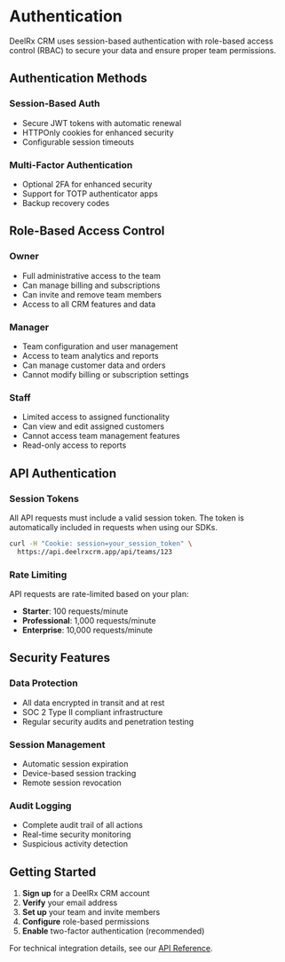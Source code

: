 # Authentication

DeelRx CRM uses session-based authentication with role-based access control (RBAC) to secure your data and ensure proper team permissions.

## Authentication Methods

### Session-Based Auth
- Secure JWT tokens with automatic renewal
- HTTPOnly cookies for enhanced security
- Configurable session timeouts

### Multi-Factor Authentication
- Optional 2FA for enhanced security
- Support for TOTP authenticator apps
- Backup recovery codes

## Role-Based Access Control

### Owner
- Full administrative access to the team
- Can manage billing and subscriptions
- Can invite and remove team members
- Access to all CRM features and data

### Manager
- Team configuration and user management
- Access to team analytics and reports
- Can manage customer data and orders
- Cannot modify billing or subscription settings

### Staff
- Limited access to assigned functionality
- Can view and edit assigned customers
- Cannot access team management features
- Read-only access to reports

## API Authentication

### Session Tokens
All API requests must include a valid session token. The token is automatically included in requests when using our SDKs.

```bash
curl -H "Cookie: session=your_session_token" \
  https://api.deelrxcrm.app/api/teams/123
```

### Rate Limiting
API requests are rate-limited based on your plan:
- **Starter**: 100 requests/minute
- **Professional**: 1,000 requests/minute  
- **Enterprise**: 10,000 requests/minute

## Security Features

### Data Protection
- All data encrypted in transit and at rest
- SOC 2 Type II compliant infrastructure
- Regular security audits and penetration testing

### Session Management
- Automatic session expiration
- Device-based session tracking
- Remote session revocation

### Audit Logging
- Complete audit trail of all actions
- Real-time security monitoring
- Suspicious activity detection

## Getting Started

1. **Sign up** for a DeelRx CRM account
2. **Verify** your email address
3. **Set up** your team and invite members
4. **Configure** role-based permissions
5. **Enable** two-factor authentication (recommended)

For technical integration details, see our [API Reference](/api-reference/introduction).